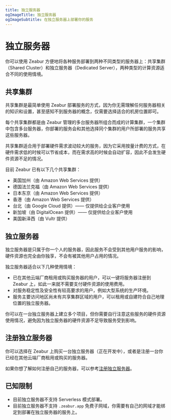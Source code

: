 ```yaml
---
title: 独立服务器
ogImageTitle: 独立服务器
ogImageSubtitle: 在独立服务器上部署你的服务
---
```


# 独立服务器

你可以使用 Zeabur 方便地将各种服务部署到两种不同类型的服务器上：共享集群（Shared Cluster）和独立服务器（Dedicated Server），两种类型的计算资源适合不同的使用情境。

## 共享集群

共享集群是最简单使用 Zeabur 部署服务的方式，因为你无需理解任何服务器相关的知识和设置，甚至感知不到服务器的概念，仅需要选择适合的机房位置即可。

每个共享集群都是由 Zeabur 管理的多台服务器所组合而成的计算集群，一个集群中包含多台服务器，你部署的服务会和其他选择同个集群的用户所部署的服务共享这些服务器。

共享集群适合用于部署硬件需求波动较大的服务，因为它采用按量计费的方式，在硬件需求低的时候可以节省成本，而在需求高的时候会自动扩容，因此不会发生硬件资源不足的情况。

目前 Zeabur 已有以下几个共享集群：

- 美国加州（由 Amazon Web Services 提供）
- 德国法兰克福（由 Amazon Web Services 提供）
- 日本东京（由 Amazon Web Services 提供）
- 香港（由 Amazon Web Services 提供）
- 台北（由 Google Cloud 提供）—— 仅提供给企业客户使用
- 新加坡（由 DigitalOcean 提供）—— 仅提供给企业客户使用
- 美国新泽西（由 Vultr 提供）

## 独立服务器

独立服务器是只属于你一个人的服务器，因此服务不会受到其他用户服务的影响，硬件资源也完全由你独享，不会有被其他用户占用的情况。

独立服务器适合以下几种使用情境：

- 已在其他云端厂商租用或购买服务器的用户，可以一键将服务器注册到 Zeabur 上，如此一来就不需要支付硬件资源的使用费用。 
- 对服务稳定性及安全性有较高要求的用户，例如大型系统的生产环境。
- 服务主要访问地区尚未有共享集群区域的用户，可以租用或自建符合自己地理位置的独立服务器。

你可以在一台独立服务器上建立多个项目，但你需要自行注意这些服务的硬件资源使用情况，避免因为独立服务器的硬件资源不足导致服务受到影响。

## 注册独立服务器

你可以选择在 Zeabur 上购买一台独立服务器（正在开发中），或者是注册一台你已经在其他云端厂商租用或购买的服务器。

如果你想了解如何注册自己的服务器，可以参考[注册独立服务器](./dedicated-server/register)。

## 已知限制

- 目前独立服务器不支持 Serverless 模式部署。 
- 目前独立服务器不支持 `.zeabur.app` 免费子网域，你需要有自己的网域才能绑定到部署在独立服务器的服务上。